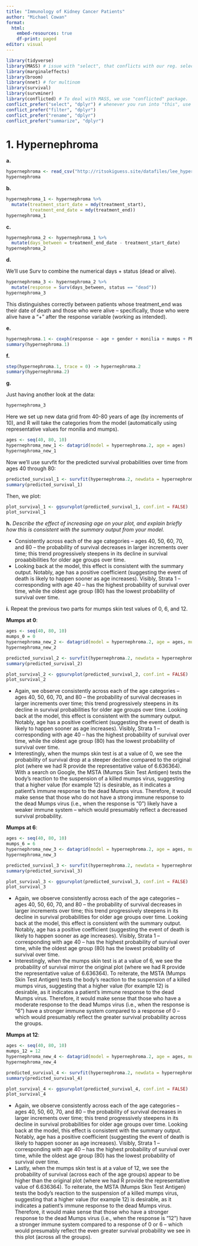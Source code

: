 ---
title: "Immunology of Kidney Cancer Patients"
author: "Michael Cowan"
format: 
  html:
    embed-resources: true
    df-print: paged
editor: visual
---

```{r}
library(tidyverse)
library(MASS) # issue with "select", that conflicts with our reg. select.
library(marginaleffects)
library(broom)
library(nnet) # for multinom
library(survival)
library(survminer)
library(conflicted) # To deal with MASS, we use "conflicted" package.
conflict_prefer("select", "dplyr") # whenever you run into "this", use the one from tidyverse ("dplyr").
conflict_prefer("filter", "dplyr")
conflict_prefer("rename", "dplyr")
conflict_prefer("summarize", "dplyr")
```

# **1. Hypernephroma**

**a.**

```{r}
hypernephroma <- read_csv("http://ritsokiguess.site/datafiles/lee_hypernephroma.csv")
hypernephroma
```

**b.**

```{r}
hypernephroma_1 <- hypernephroma %>% 
  mutate(treatment_start_date = mdy(treatment_start), 
         treatment_end_date = mdy(treatment_end))
hypernephroma_1
```

**c.**

```{r}
hypernephroma_2 <- hypernephroma_1 %>%
  mutate(days_between = treatment_end_date - treatment_start_date)
hypernephroma_2
```

**d.**

We'll use Surv to combine the numerical days + status (dead or alive).

```{r}
hypernephroma_3 <- hypernephroma_2 %>%
  mutate(response = Surv(days_between, status == "dead"))
hypernephroma_3
```

This distinguishes correctly between patients whose treatment_end was their date of death and those who were alive -- specifically, those who were alive have a "+" after the response variable (working as intended).

**e.**

```{r}
hypernephroma.1 <- coxph(response ~ age + gender + monilia + mumps + PPD + PHA + SK_SD, data = hypernephroma_3)
summary(hypernephroma.1)
```

**f.**

```{r}
step(hypernephroma.1, trace = 0) -> hypernephroma.2
summary(hypernephroma.2)
```

**g.**

Just having another look at the data:

```{r}
hypernephroma_3
```

Here we set up new data grid from 40-80 years of age (by increments of 10), and R will take the categories from the model (automatically using representative values for monilia and mumps).

```{r}
ages <- seq(40, 80, 10)
hypernephroma_new_1 <- datagrid(model = hypernephroma.2, age = ages)
hypernephroma_new_1
```

Now we'll use survfit for the predicted survival probabilities over time from ages 40 through 80:

```{r}
predicted_survival_1 <- survfit(hypernephroma.2, newdata = hypernephroma_new_1, data = hypernephroma_3) # Note: needs the "data =" specified, was breaking in the plotting part otherwise.
summary(predicted_survival_1)
```

Then, we plot:

```{r}
plot_survival_1 <- ggsurvplot(predicted_survival_1, conf.int = FALSE)
plot_survival_1
```

**h.** *Describe the effect of increasing age on your plot, and explain briefly how this is consistent with the summary output from your model.*

-   Consistently across each of the age categories -- ages 40, 50, 60, 70, and 80 -- the probability of survival decreases in larger increments over time; this trend progressively steepens in its decline in survival proaabibilities for older age groups over time.
-   Looking back at the model, this effect is consistent with the summary output. Notably, age has a positive coefficient (suggesting the event of death is likely to happen sooner as age increases). Visibly, Strata 1 -- corresponding with age 40 -- has the highest probability of survival over time, while the oldest age group (80) has the lowest probability of survival over time.

**i.** Repeat the previous two parts for mumps skin test values of 0, 6, and 12.

**Mumps** **at 0**:

```{r}
ages <- seq(40, 80, 10)
mumps_0 = 0
hypernephroma_new_2 <- datagrid(model = hypernephroma.2, age = ages, mumps = mumps_0)
hypernephroma_new_2
```

```{r}
predicted_survival_2 <- survfit(hypernephroma.2, newdata = hypernephroma_new_2, data = hypernephroma_3) # Note: needs the "data =" specified, was breaking in the plotting part otherwise.
summary(predicted_survival_2)
```

```{r}
plot_survival_2 <- ggsurvplot(predicted_survival_2, conf.int = FALSE)
plot_survival_2
```

-   Again, we observe consistently across each of the age categories -- ages 40, 50, 60, 70, and 80 -- the probability of survival decreases in larger increments over time; this trend progressively steepens in its decline in survival probabilities for older age groups over time. Looking back at the model, this effect is consistent with the summary output. Notably, age has a positive coefficient (suggesting the event of death is likely to happen sooner as age increases). Visibly, Strata 1 -- corresponding with age 40 -- has the highest probability of survival over time, while the oldest age group (80) has the lowest probability of survival over time.
-   Interestingly, when the mumps skin test is at a value of 0, we see the probability of survival drop at a steeper decline compared to the original plot (where we had R provide the representative value of 6.636364). With a search on Google, the MSTA (Mumps Skin Test Antigen) tests the body's reaction to the suspension of a killed mumps virus, suggesting that a higher value (for example 12) is desirable, as it indicates a patient's immune response to the dead Mumps virus. Therefore, it would make sense that those who do not have a strong immune response to the dead Mumps virus (i.e., when the response is "0") likely have a weaker immune system -- which would presumably reflect a decreased survival probability.

**Mumps at 6**:

```{r}
ages <- seq(40, 80, 10)
mumps_6 = 6
hypernephroma_new_3 <- datagrid(model = hypernephroma.2, age = ages, mumps = mumps_6)
hypernephroma_new_3
```

```{r}
predicted_survival_3 <- survfit(hypernephroma.2, newdata = hypernephroma_new_3, data = hypernephroma_3) # Note: needs the "data =" specified, was breaking in the plotting part otherwise.
summary(predicted_survival_3)
```

```{r}
plot_survival_3 <- ggsurvplot(predicted_survival_3, conf.int = FALSE)
plot_survival_3
```

-   Again, we observe consistently across each of the age categories -- ages 40, 50, 60, 70, and 80 -- the probability of survival decreases in larger increments over time; this trend progressively steepens in its decline in survival probabilities for older age groups over time. Looking back at the model, this effect is consistent with the summary output. Notably, age has a positive coefficient (suggesting the event of death is likely to happen sooner as age increases). Visibly, Strata 1 -- corresponding with age 40 -- has the highest probability of survival over time, while the oldest age group (80) has the lowest probability of survival over time.
-   Interestingly, when the mumps skin test is at a value of 6, we see the probability of survival mirror the original plot (where we had R provide the representative value of 6.636364). To reiterate, the MSTA (Mumps Skin Test Antigen) tests the body's reaction to the suspension of a killed mumps virus, suggesting that a higher value (for example 12) is desirable, as it indicates a patient's immune response to the dead Mumps virus. Therefore, it would make sense that those who have a moderate response to the dead Mumps virus (i.e., when the response is "6") have a stronger immune system compared to a response of 0 -- which would presumably reflect the greater survival probability across the groups.

**Mumps at 12**:

```{r}
ages <- seq(40, 80, 10)
mumps_12 = 12
hypernephroma_new_4 <- datagrid(model = hypernephroma.2, age = ages, mumps = mumps_12)
hypernephroma_new_4
```

```{r}
predicted_survival_4 <- survfit(hypernephroma.2, newdata = hypernephroma_new_4, data = hypernephroma_3) # Note: needs the "data =" specified, was breaking in the plotting part otherwise.
summary(predicted_survival_4)
```

```{r}
plot_survival_4 <- ggsurvplot(predicted_survival_4, conf.int = FALSE)
plot_survival_4
```

-   Again, we observe consistently across each of the age categories -- ages 40, 50, 60, 70, and 80 -- the probability of survival decreases in larger increments over time; this trend progressively steepens in its decline in survival probabilities for older age groups over time. Looking back at the model, this effect is consistent with the summary output. Notably, age has a positive coefficient (suggesting the event of death is likely to happen sooner as age increases). Visibly, Strata 1 -- corresponding with age 40 -- has the highest probability of survival over time, while the oldest age group (80) has the lowest probability of survival over time.
-   Lastly, when the mumps skin test is at a value of 12, we see the probability of survival (across each of the age groups) appear to be higher than the original plot (where we had R provide the representative value of 6.636364). To reiterate, the MSTA (Mumps Skin Test Antigen) tests the body's reaction to the suspension of a killed mumps virus, suggesting that a higher value (for example 12) is desirable, as it indicates a patient's immune response to the dead Mumps virus. Therefore, it would make sense that those who have a stronger response to the dead Mumps virus (i.e., when the response is "12") have a stronger immune system compared to a response of 0 or 6 -- which would presumably reflect the even greater survival probability we see in this plot (across all the groups).
